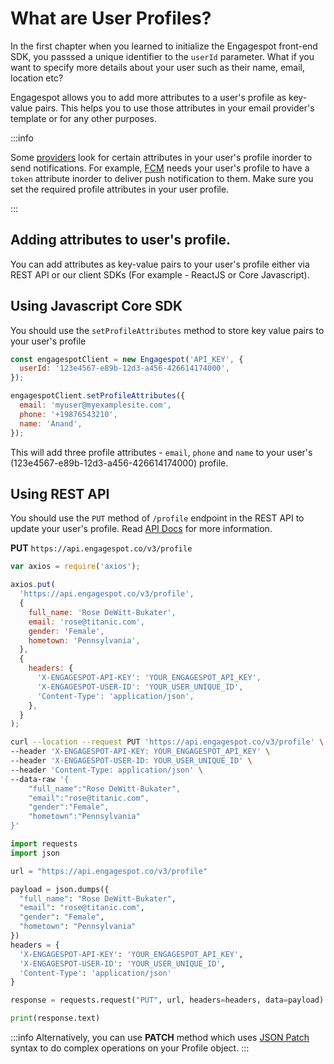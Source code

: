 
# What are User Profiles?

In the first chapter when you learned to initialize the Engagespot front-end SDK, you passsed a unique identifier to the `userId` parameter. What if you want to specify more details about your user such as their name, email, location etc?

Engagespot allows you to add more attributes to a user's profile as key-value pairs. This helps you to use those attributes in your email provider's template or for any other purposes.

:::info

Some [providers](../channels/what-are-providers.md) look for certain attributes in your user's profile inorder to send notifications.
For example, [FCM](../channels/configuring-providers/mobile-push/FCM-provider) needs your user's profile to have a `token` attribute inorder to deliver push notification to them.
Make sure you set the required profile attributes in your user profile.

:::

## Adding attributes to user's profile.

You can add attributes as key-value pairs to your user's profile either via REST API or our client SDKs (For example - ReactJS or Core Javascript).

## Using Javascript Core SDK

You should use the `setProfileAttributes` method to store key value pairs to your user's profile

```js
const engagespotClient = new Engagespot('API_KEY', {
  userId: '123e4567-e89b-12d3-a456-426614174000',
});

engagespotClient.setProfileAttributes({
  email: 'myuser@myexamplesite.com',
  phone: '+19876543210',
  name: 'Anand',
});
```

This will add three profile attributes - `email`, `phone` and `name` to your user's (123e4567-e89b-12d3-a456-426614174000) profile.

## Using REST API

You should use the `PUT` method of `/profile` endpoint in the REST API to update your user's profile. Read [API Docs](../rest-api#tag/Profile/paths/~1v3~1profile/put) for more information.

**PUT** `https://api.engagespot.co/v3/profile`

<Tabs>
<TabItem value="node" label="Node">

```js
var axios = require('axios');

axios.put(
  'https://api.engagespot.co/v3/profile',
  {
    full_name: 'Rose DeWitt-Bukater',
    email: 'rose@titanic.com',
    gender: 'Female',
    hometown: 'Pennsylvania',
  },
  {
    headers: {
      'X-ENGAGESPOT-API-KEY': 'YOUR_ENGAGESPOT_API_KEY',
      'X-ENGAGESPOT-USER-ID': 'YOUR_USER_UNIQUE_ID',
      'Content-Type': 'application/json',
    },
  }
);
```

</TabItem>

<TabItem value="curl" label="cURL">

```bash
curl --location --request PUT 'https://api.engagespot.co/v3/profile' \
--header 'X-ENGAGESPOT-API-KEY: YOUR_ENGAGESPOT_API_KEY' \
--header 'X-ENGAGESPOT-USER-ID: YOUR_USER_UNIQUE_ID' \
--header 'Content-Type: application/json' \
--data-raw '{
    "full_name":"Rose DeWitt-Bukater",
    "email":"rose@titanic.com",
    "gender":"Female",
    "hometown":"Pennsylvania"
}'
```

</TabItem>

<TabItem value="python" label="Python">

```python
import requests
import json

url = "https://api.engagespot.co/v3/profile"

payload = json.dumps({
  "full_name": "Rose DeWitt-Bukater",
  "email": "rose@titanic.com",
  "gender": "Female",
  "hometown": "Pennsylvania"
})
headers = {
  'X-ENGAGESPOT-API-KEY': 'YOUR_ENGAGESPOT_API_KEY',
  'X-ENGAGESPOT-USER-ID': 'YOUR_USER_UNIQUE_ID',
  'Content-Type': 'application/json'
}

response = requests.request("PUT", url, headers=headers, data=payload)

print(response.text)

```

</TabItem>

</Tabs>

:::info
Alternatively, you can use **PATCH** method which uses [JSON Patch](http://jsonpatch.com/) syntax to do complex operations on your Profile object.
:::
